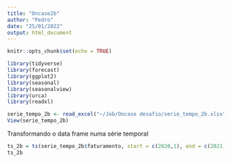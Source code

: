 ```yaml
---
title: "Oncase2b"
author: "Pedro"
date: "25/01/2022"
output: html_document
---
```


```r
knitr::opts_chunk$set(echo = TRUE)
```


```r

library(tidyverse)
library(forecast)
library(ggplot2)
library(seasonal)
library(seasonalview)
library(urca)
library(readxl)
```

```r
serie_tempo_2b <- read_excel("~/Job/Oncase desafio/serie_tempo_2b.xlsx")
View(serie_tempo_2b)
```

Transformando o data frame numa série temporal
```r
ts_2b = ts(serie_tempo_2b$faturamento, start = c(2020,1), end = c(2021,9), frequency=365)
ts_2b
```


